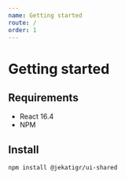 ```yaml
---
name: Getting started
route: /
order: 1
---
```


# Getting started

## Requirements

- React 16.4
- NPM

## Install

```bash
npm install @jekatigr/ui-shared
```
